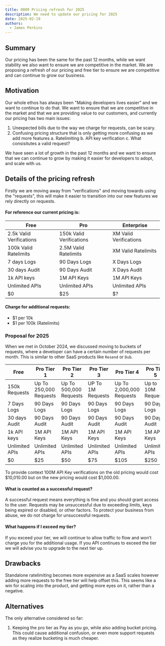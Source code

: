 ```yaml
---
title: 0009 Pricing refresh for 2025
description: We need to update our pricing for 2025
date: 2025-02-19
authors:
  - James Perkins
---
```


## Summary

Our pricing has been the same for the past 12 months, while we want stability we also want to ensure we are competitive in the market. We are proposing a refresh of our pricing and free tier to ensure we are competitive and can continue to grow our business.

## Motivation

Our whole ethos has always been "Making developers lives easier" and we want to continue to do that.
We want to ensure that we are competitive in the market and that we are providing value to our customers, and currently our pricing has two main issues:

1. Unexpected bills due to the way we charge for requests, can be scary.
2. Confusing pricing structure that is only getting more confusing as we add more features
    a. Ratelimiting
    b. API key verification
    c. What consisitutes a valid request?

We have seen a lot of growth in the past 12 months and we want to ensure that we can continue to grow by making it easier for developers to adopt, and scale with us.

## Details of the pricing refresh

Firstly we are moving away from "verifications" and moving towards using the "requests", this will make it easier to transition into our new features we rely directly on requests.

#### For reference our current pricing is:

| Free | Pro | Enterprise
| --- | --- | --- |
| 2.5k Valid Verifications | 150k Valid Verifications  | XM Valid Verifications |
| 100k Valid Ratelimits | 2.5M Valid Ratelimits | XM Valid Ratelimits |
| 7 days Logs | 90 Days Logs | X Days Logs |
| 30 days Audit | 90 Days Audit | X Days Audit |
| 1k API keys | 1M API Keys | 1M API Keys |
| Unlimited APIs| Unlimited APIs | Unlimited APIs |
| $0 | $25 | $? |

#### Charge for additional requests:

- $1 per 10k
- $1 per 100k (Ratelimits)

### Proposal for 2025
When we met in October 2024, we discussed moving to buckets of requests, where a developer can have a certain number of requests per month. This is similar to other SaaS products like `Resend` or `Dub`.

| Free | Pro Tier 1 | Pro Tier 2 | Pro Tier 3 | Pro Tier 4 | Pro Tier 5 | Pro Tier 6 | Enterprise  |
| --- | --- | --- | --- | --- | --- | --- | --- |
| 150k Requests | Up To 250,000 Requests | Up To 500,000 Requests | UP To 1M Requests | Up To 2,000,000 Requests | Up to 10M Requests | UP 100M Requests | XM requests |
| 7 Days Logs | 90 Days Logs | 90 Days Logs | 90 Days Logs | 90 Days Logs | 90 Days Logs | 90 Days Logs | X Days Logs |
| 30 days Audit | 90 Days Audit | 90 Days Audit | 90 Days Audit | 90 Days Audit | 90 Days Audit | 90 Days Audit | X Days Audit |
| 1k API keys | 1M API Keys | 1M API Keys | 1M API Keys | 1M API Keys | 1M API Keys | 1M API Keys | 1M API Keys |
| Unlimited APIs | Unlimited APIs | Unlimited APIs | Unlimited APIs | Unlimited APIs | Unlimited APIs | Unlimited APIs | Unlimited APIs |
| $0 | $25 | $50 | $75 | $105 | $250 | $1000 | $? |

To provide context 100M API Key verifications on the old pricing would cost $10,010.00 but on the new pricing would cost $1,000.00.

#### What is counted as a successful request?
A successful request means everything is fine and you should grant access to the user. Requests may be unsuccessful due to exceeding limits, keys being expired or disabled, or other factors.
To protect your business from abuse, we do not charge for unsuccessful requests.

#### What happens if I exceed my tier?
If you exceed your tier, we will continue to allow traffic to flow and won’t charge you for the additional usage. If you API continues to exceed the tier we will advise you to upgrade to the next tier up.

## Drawbacks

Standalone ratelimiting becomes more expensive as a SaaS scales however adding more requests to the free tier will help offset this. This seems like a win for scaling into the product, and getting more eyes on it, rather than a negative.

## Alternatives

The only alternative considered so far:

1. Keeping the pro tier as Pay as you go, while also adding bucket pricing. This could cause additional confusion, or even more support requests as they realize bucketing is much cheaper.
